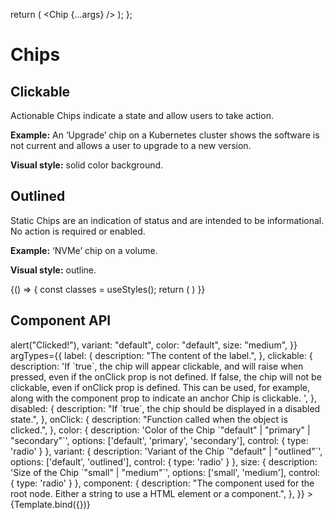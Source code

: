 
<Meta title="UI Elements/Chips" component={Chip} />

   return (
     <Chip {...args} />
   );
 };

# Chips

<Canvas>
  <Story name="Chip">
    <Chip label="Chip" />
  </Story>
</Canvas>

## Clickable

Actionable Chips indicate a state and allow users to take action.


**Example:** An ‘Upgrade’ chip on a Kubernetes cluster shows the software is not current and allows a user to upgrade to a new version.


**Visual style:** solid color background.

<Canvas>
  <Story name="Clickable">
    <Chip label="Upgrade" clickable />
  </Story>
</Canvas>

## Outlined

Static Chips are an indication of status and are intended to be informational.
No action is required or enabled.


**Example:** ‘NVMe’ chip on a volume.


**Visual style:** outline.

<Canvas>
  <Story name="Outline">
    {() => {
      const classes = useStyles();
      return (
        <Chip
          className={`${classes.chip} ${classes.nvmeChip}`}
          style={{ marginLeft: 0 }}
          label="NVMe"
          data-testid="nvme-chip"
        />
      )
    }}
  </Story>
</Canvas>

## Component API

<Canvas>
  <Story
    name="Component API"
    args={{
      label: "Chip",
      clickable: false,
      disabled: false,
      onClick: () => alert("Clicked!"),
      variant: "default",
      color: "default",
      size: "medium",
    }}
    argTypes={{
      label: {
        description: "The content of the label.",
      },
      clickable: {
        description: 'If `true`, the chip will appear clickable, and will raise when pressed, even if the onClick prop is not defined. If false, the chip will not be clickable, even if onClick prop is defined. This can be used, for example, along with the component prop to indicate an anchor Chip is clickable.  ',
      },
      disabled: {
        description: "If `true`, the chip should be displayed in a disabled state.",
      },
      onClick: {
        description: "Function called when the object is clicked.",
      },
      color: {
        description: 'Color of the Chip `"default" | "primary" | "secondary"`',
        options: ['default', 'primary', 'secondary'],
        control: { type: 'radio' }
      },
      variant: {
        description: 'Variant of the Chip `"default" | "outlined"`',
        options: ['default', 'outlined'],
        control: { type: 'radio' }
      },
      size: {
        description: 'Size of the Chip `"small" | "medium"`',
        options: ['small', 'medium'],
        control: { type: 'radio' }
      },
      component: {
        description: "The component used for the root node. Either a string to use a HTML element or a component.",
      },
    }}
  >
    {Template.bind({})}
  </Story>
</Canvas>

<ArgsTable
  story="Component API"
/>